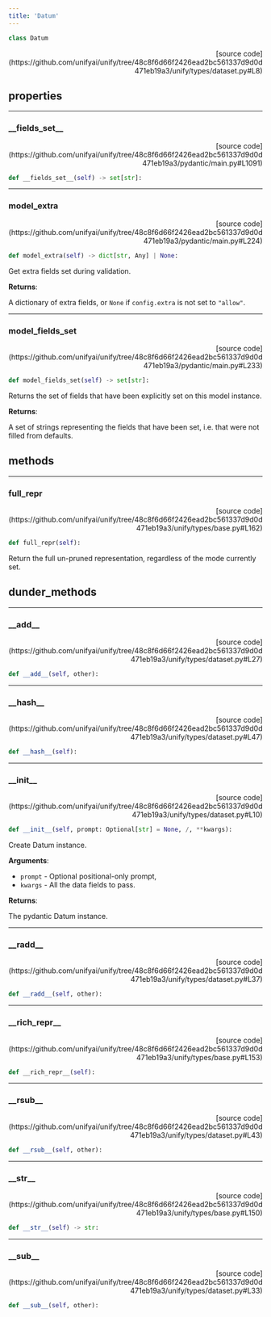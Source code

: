 ```yaml
---
title: 'Datum'
---
```


```python
class Datum
```

<p align="right">[source code](https://github.com/unifyai/unify/tree/48c8f6d66f2426ead2bc561337d9d0d471eb19a3/unify/types/dataset.py#L8)</p>



## properties

---

### \_\_fields\_set\_\_

<p align="right">[source code](https://github.com/unifyai/unify/tree/48c8f6d66f2426ead2bc561337d9d0d471eb19a3/pydantic/main.py#L1091)</p>

```python
def __fields_set__(self) -> set[str]:
```



---

### model\_extra

<p align="right">[source code](https://github.com/unifyai/unify/tree/48c8f6d66f2426ead2bc561337d9d0d471eb19a3/pydantic/main.py#L224)</p>

```python
def model_extra(self) -> dict[str, Any] | None:
```

Get extra fields set during validation.

**Returns**:

A dictionary of extra fields, or `None` if `config.extra` is not set to `"allow"`.

---

### model\_fields\_set

<p align="right">[source code](https://github.com/unifyai/unify/tree/48c8f6d66f2426ead2bc561337d9d0d471eb19a3/pydantic/main.py#L233)</p>

```python
def model_fields_set(self) -> set[str]:
```

Returns the set of fields that have been explicitly set on this model instance.

**Returns**:

A set of strings representing the fields that have been set,
i.e. that were not filled from defaults.

## methods

---

### full\_repr

<p align="right">[source code](https://github.com/unifyai/unify/tree/48c8f6d66f2426ead2bc561337d9d0d471eb19a3/unify/types/base.py#L162)</p>

```python
def full_repr(self):
```

Return the full un-pruned representation, regardless of the mode currently set.

## dunder_methods

---

### \_\_add\_\_

<p align="right">[source code](https://github.com/unifyai/unify/tree/48c8f6d66f2426ead2bc561337d9d0d471eb19a3/unify/types/dataset.py#L27)</p>

```python
def __add__(self, other):
```



---

### \_\_hash\_\_

<p align="right">[source code](https://github.com/unifyai/unify/tree/48c8f6d66f2426ead2bc561337d9d0d471eb19a3/unify/types/dataset.py#L47)</p>

```python
def __hash__(self):
```



---

### \_\_init\_\_

<p align="right">[source code](https://github.com/unifyai/unify/tree/48c8f6d66f2426ead2bc561337d9d0d471eb19a3/unify/types/dataset.py#L10)</p>

```python
def __init__(self, prompt: Optional[str] = None, /, **kwargs):
```

Create Datum instance.

**Arguments**:

- `prompt` - Optional positional-only prompt,
- `kwargs` - All the data fields to pass.



**Returns**:

The pydantic Datum instance.

---

### \_\_radd\_\_

<p align="right">[source code](https://github.com/unifyai/unify/tree/48c8f6d66f2426ead2bc561337d9d0d471eb19a3/unify/types/dataset.py#L37)</p>

```python
def __radd__(self, other):
```



---

### \_\_rich\_repr\_\_

<p align="right">[source code](https://github.com/unifyai/unify/tree/48c8f6d66f2426ead2bc561337d9d0d471eb19a3/unify/types/base.py#L153)</p>

```python
def __rich_repr__(self):
```



---

### \_\_rsub\_\_

<p align="right">[source code](https://github.com/unifyai/unify/tree/48c8f6d66f2426ead2bc561337d9d0d471eb19a3/unify/types/dataset.py#L43)</p>

```python
def __rsub__(self, other):
```



---

### \_\_str\_\_

<p align="right">[source code](https://github.com/unifyai/unify/tree/48c8f6d66f2426ead2bc561337d9d0d471eb19a3/unify/types/base.py#L150)</p>

```python
def __str__(self) -> str:
```



---

### \_\_sub\_\_

<p align="right">[source code](https://github.com/unifyai/unify/tree/48c8f6d66f2426ead2bc561337d9d0d471eb19a3/unify/types/dataset.py#L33)</p>

```python
def __sub__(self, other):
```

